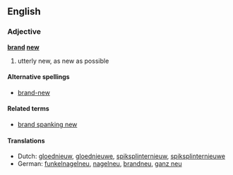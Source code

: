 ==English==
===Adjective===
'''[[brand]] [[new]]'''

# utterly new, as new as possible

====Alternative spellings====
*[[brand-new]]

====Related terms====
*[[brand spanking new]]

====Translations====
*Dutch: [[gloednieuw]], [[gloednieuwe]], [[spiksplinternieuw]], [[spiksplinternieuwe]]
*German: [[funkelnagelneu]], [[nagelneu]], [[brandneu]], [[ganz neu]]